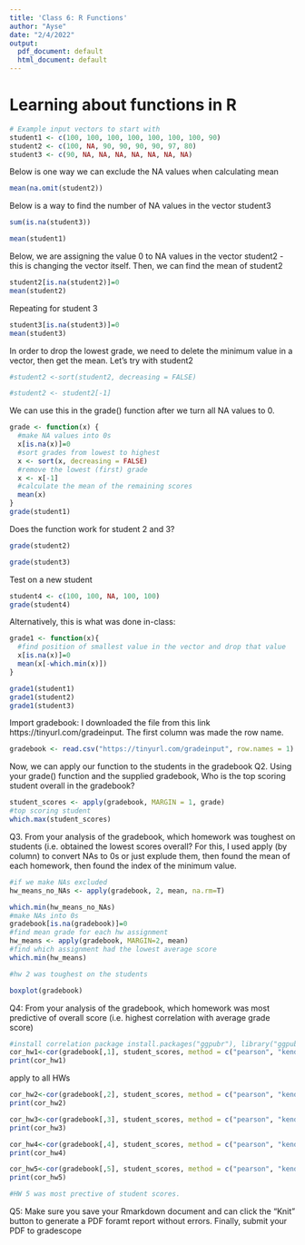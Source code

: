 ```yaml
---
title: 'Class 6: R Functions'
author: "Ayse"
date: "2/4/2022"
output:
  pdf_document: default
  html_document: default
---
```


# Learning about functions in R

```r
# Example input vectors to start with
student1 <- c(100, 100, 100, 100, 100, 100, 100, 90)
student2 <- c(100, NA, 90, 90, 90, 90, 97, 80)
student3 <- c(90, NA, NA, NA, NA, NA, NA, NA)
```

Below is one way we can exclude the NA values when calculating mean
```r
mean(na.omit(student2))
```
Below is a way to find the number of NA values in the vector student3
```r
sum(is.na(student3))
```

```r
mean(student1)
```
Below, we are assigning the value 0 to NA values in the vector student2 - this is changing the vector itself. Then, we can find the mean of student2
```r
student2[is.na(student2)]=0
mean(student2)
```

Repeating for student 3
```r
student3[is.na(student3)]=0
mean(student3)
```
In order to drop the lowest grade, we need to delete the minimum value in a vector, then get the mean. Let's try with student2
```r
#student2 <-sort(student2, decreasing = FALSE)

#student2 <- student2[-1]
```
We can use this in the grade() function after we turn all NA values to 0.
```r
grade <- function(x) {
  #make NA values into 0s
  x[is.na(x)]=0
  #sort grades from lowest to highest
  x <- sort(x, decreasing = FALSE)
  #remove the lowest (first) grade
  x <- x[-1]
  #calculate the mean of the remaining scores
  mean(x)
}
grade(student1)
```
Does the function work for student 2 and 3?
```r
grade(student2)
```
```r
grade(student3)
```
Test on a new student
```r
student4 <- c(100, 100, NA, 100, 100)
grade(student4)
```
Alternatively, this is what was done in-class:
```r
grade1 <- function(x){
  #find position of smallest value in the vector and drop that value
  x[is.na(x)]=0
  mean(x[-which.min(x)])
}

grade1(student1)
grade1(student2)
grade1(student3)

```

Import gradebook: I downloaded the file from this link https://tinyurl.com/gradeinput. The first column was made the row name.
```r
gradebook <- read.csv("https://tinyurl.com/gradeinput", row.names = 1)
```

Now, we can apply our function to the students in the gradebook
Q2. Using your grade() function and the supplied gradebook, Who is the top scoring student
overall in the gradebook?
```r
student_scores <- apply(gradebook, MARGIN = 1, grade)
#top scoring student
which.max(student_scores)
```
Q3. From your analysis of the gradebook, which homework was toughest on students (i.e. obtained the lowest scores overall? For this, I used apply (by column) to convert NAs to 0s or just explude them, then found the mean of each homework, then found the index of the minimum value.
```r
#if we make NAs excluded
hw_means_no_NAs <- apply(gradebook, 2, mean, na.rm=T)

which.min(hw_means_no_NAs)
#make NAs into 0s
gradebook[is.na(gradebook)]=0
#find mean grade for each hw assignment
hw_means <- apply(gradebook, MARGIN=2, mean)
#find which assignment had the lowest average score
which.min(hw_means)

#hw 2 was toughest on the students

boxplot(gradebook)

```
Q4: From your analysis of the gradebook, which homework was most
predictive of overall score (i.e. highest correlation with average grade score)
```r
#install correlation package install.packages("ggpubr"), library("ggpubr")
cor_hw1<-cor(gradebook[,1], student_scores, method = c("pearson", "kendall", "spearman"))
print(cor_hw1)
```
apply to all HWs
```r
cor_hw2<-cor(gradebook[,2], student_scores, method = c("pearson", "kendall", "spearman"))
print(cor_hw2)

cor_hw3<-cor(gradebook[,3], student_scores, method = c("pearson", "kendall", "spearman"))
print(cor_hw3)

cor_hw4<-cor(gradebook[,4], student_scores, method = c("pearson", "kendall", "spearman"))
print(cor_hw4)

cor_hw5<-cor(gradebook[,5], student_scores, method = c("pearson", "kendall", "spearman"))
print(cor_hw5)

#HW 5 was most prective of student scores.
```

Q5: Make sure you save your Rmarkdown document and can click the “Knit” button to generate
a PDF foramt report without errors. Finally, submit your PDF to gradescope
